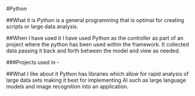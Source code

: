 #Python

##What it is
Python is a general programming that is optimal for creating scripts or large data analysis.

##When I have used it
I have used Python as the controller as part of an <MVCLink /> project where the python has been used within the
<FlaskLink /> framework. It collected data passing it back and forth between the model and view as needed.

###Projects used in
-<ChangeOrderLink />

##What I like about it
Python has libraries which allow for rapid analysis of large data sets making it best for implementing AI such as
large language models and image recognition into an application.
